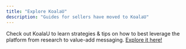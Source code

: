 ```yaml
---
title: "Explore KoalaU"
description: "Guides for sellers have moved to KoalaU"
---
```


Check out KoalaU to learn strategies & tips on how to best leverage the platform from research to value-add messaging. [Explore it here!](https://www.getkoala.com/university/koala-101)